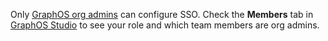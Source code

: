 <Note>

Only [GraphOS org admins](/graphos/org/members#organization-wide-member-roles) can configure SSO.
Check the **Members** tab in [GraphOS Studio](https://studio.apollographql.com/) to see your role and which team members are org admins.

</Note>
